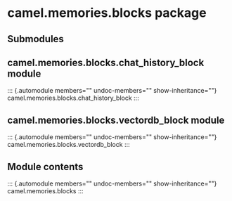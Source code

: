 # camel.memories.blocks package

## Submodules

## camel.memories.blocks.chat_history_block module

::: {.automodule members="" undoc-members="" show-inheritance=""}
camel.memories.blocks.chat_history_block
:::

## camel.memories.blocks.vectordb_block module

::: {.automodule members="" undoc-members="" show-inheritance=""}
camel.memories.blocks.vectordb_block
:::

## Module contents

::: {.automodule members="" undoc-members="" show-inheritance=""}
camel.memories.blocks
:::
